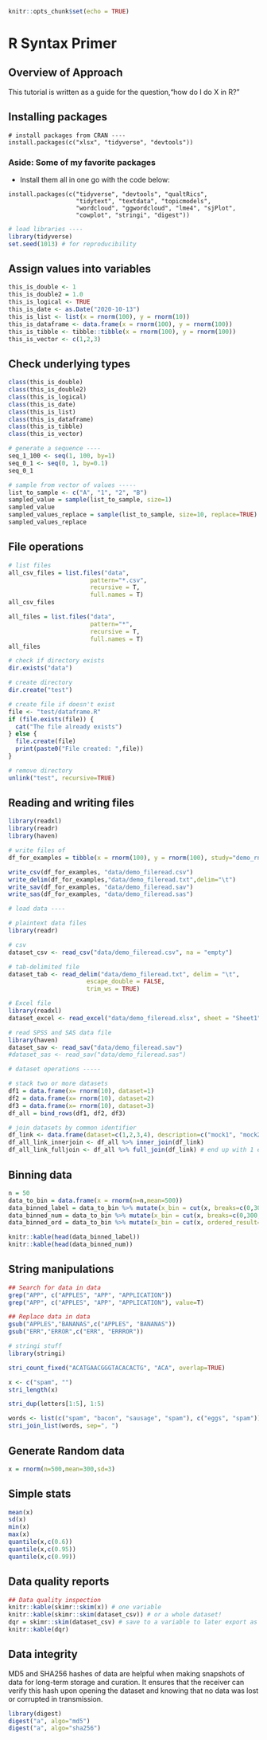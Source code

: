 ```r
knitr::opts_chunk$set(echo = TRUE)
```

# R Syntax Primer

## Overview of Approach
This tutorial is written as a guide for the question,"how do I do X in R?"

## Installing packages
```
# install packages from CRAN ----
install.packages(c("xlsx", "tidyverse", "devtools"))
```

### Aside: Some of my favorite packages

  - Install them all in one go with the code below:
  ```
  install.packages(c("tidyverse", "devtools", "qualtRics",
                     "tidytext", "textdata", "topicmodels",
                     "wordcloud", "ggwordcloud", "lme4", "sjPlot",
                     "cowplot", "stringi", "digest"))
  
  ```

```r
# load libraries ----
library(tidyverse)
set.seed(1013) # for reproducibility
```

## Assign values into variables

```r
this_is_double <- 1
this_is_double2 = 1.0
this_is_logical <- TRUE
this_is_date <- as.Date("2020-10-13")
this_is_list <- list(x = rnorm(100), y = rnorm(10))
this_is_dataframe <- data.frame(x = rnorm(100), y = rnorm(100))
this_is_tibble <- tibble::tibble(x = rnorm(100), y = rnorm(100))
this_is_vector <- c(1,2,3)
```


## Check underlying types
```r
class(this_is_double)
class(this_is_double2)
class(this_is_logical)
class(this_is_date)
class(this_is_list)
class(this_is_dataframe)
class(this_is_tibble)
class(this_is_vector)
```

```r
# generate a sequence ----
seq_1_100 <- seq(1, 100, by=1)
seq_0_1 <- seq(0, 1, by=0.1)
seq_0_1

# sample from vector of values -----
list_to_sample <- c("A", "1", "2", "B")
sampled_value = sample(list_to_sample, size=1)
sampled_value
sampled_values_replace = sample(list_to_sample, size=10, replace=TRUE)
sampled_values_replace
```

## File operations

```r
# list files
all_csv_files = list.files("data", 
                       pattern="*.csv", 
                       recursive = T, 
                       full.names = T)
all_csv_files

all_files = list.files("data", 
                       pattern="*", 
                       recursive = T, 
                       full.names = T)
all_files

# check if directory exists
dir.exists("data")

# create directory
dir.create("test")

# create file if doesn't exist
file <- "test/dataframe.R"
if (file.exists(file)) {
  cat("The file already exists")
} else {
  file.create(file)
  print(paste0("File created: ",file))
}

# remove directory
unlink("test", recursive=TRUE)

```

## Reading and writing files

```r
library(readxl)
library(readr)
library(haven)

# write files of
df_for_examples = tibble(x = rnorm(100), y = rnorm(100), study="demo_rnorm_in_r")

write_csv(df_for_examples, "data/demo_fileread.csv")
write_delim(df_for_examples,"data/demo_fileread.txt",delim="\t")
write_sav(df_for_examples, "data/demo_fileread.sav")
write_sas(df_for_examples, "data/demo_fileread.sas")
```


```r
# load data ----

# plaintext data files
library(readr)

# csv
dataset_csv <- read_csv("data/demo_fileread.csv", na = "empty")

# tab-delimited file
dataset_tab <- read_delim("data/demo_fileread.txt", delim = "\t", 
                      escape_double = FALSE, 
                      trim_ws = TRUE)

# Excel file
library(readxl)
dataset_excel <- read_excel("data/demo_fileread.xlsx", sheet = "Sheet1")

# read SPSS and SAS data file
library(haven)
dataset_sav <- read_sav("data/demo_fileread.sav")
#dataset_sas <- read_sav("data/demo_fileread.sas")
```


```r
# dataset operations -----

# stack two or more datasets
df1 = data.frame(x= rnorm(10), dataset=1)
df2 = data.frame(x= rnorm(10), dataset=2)
df3 = data.frame(x= rnorm(10), dataset=3)
df_all = bind_rows(df1, df2, df3)

# join datasets by common identifier
df_link <- data.frame(dataset=c(1,2,3,4), description=c("mock1", "mock2", "mock3","mock4"))
df_all_link_innerjoin <- df_all %>% inner_join(df_link)
df_all_link_fulljoin <- df_all %>% full_join(df_link) # end up with 1 extra due to entry for dataset 4

```
## Binning data

```r

n = 50
data_to_bin = data.frame(x = rnorm(n=n,mean=500))
data_binned_label = data_to_bin %>% mutate(x_bin = cut(x, breaks=c(0,300,400,500,600,Inf)))
data_binned_num = data_to_bin %>% mutate(x_bin = cut(x, breaks=c(0,300,600,800), labels=FALSE))
data_binned_ord = data_to_bin %>% mutate(x_bin = cut(x, ordered_result=T, breaks=c(0,300,400,500,600,Inf)))

knitr::kable(head(data_binned_label))
knitr::kable(head(data_binned_num))

```


## String manipulations
```r

## Search for data in data
grep("APP", c("APPLES", "APP", "APPLICATION"))
grep("APP", c("APPLES", "APP", "APPLICATION"), value=T)

## Replace data in data
gsub("APPLES","BANANAS",c("APPLES", "BANANAS"))
gsub("ERR","ERROR",c("ERR", "ERRROR"))
```

```r
# stringi stuff
library(stringi)

stri_count_fixed("ACATGAACGGGTACACACTG", "ACA", overlap=TRUE)

x <- c("spam", "")
stri_length(x)

stri_dup(letters[1:5], 1:5)

words <- list(c("spam", "bacon", "sausage", "spam"), c("eggs", "spam"))
stri_join_list(words, sep=", ")
```

## Generate Random data

```r
x = rnorm(n=500,mean=300,sd=3)
```

## Simple stats

```r
mean(x)
sd(x)
min(x)
max(x)
quantile(x,c(0.6))
quantile(x,c(0.95))
quantile(x,c(0.99))
```

## Data quality reports

```r
## Data quality inspection
knitr::kable(skimr::skim(x)) # one variable 
knitr::kable(skimr::skim(dataset_csv)) # or a whole dataset!
dqr = skimr::skim(dataset_csv) # save to a variable to later export as csv
knitr::kable(dqr)
```

## Data integrity

MD5 and SHA256 hashes of data are helpful when making snapshots of data for long-term storage and curation. It ensures that the receiver can verify this hash upon opening the dataset and knowing that no data was lost or corrupted in transmission.

```r
library(digest)
digest("a", algo="md5")
digest("a", algo="sha256")
```
